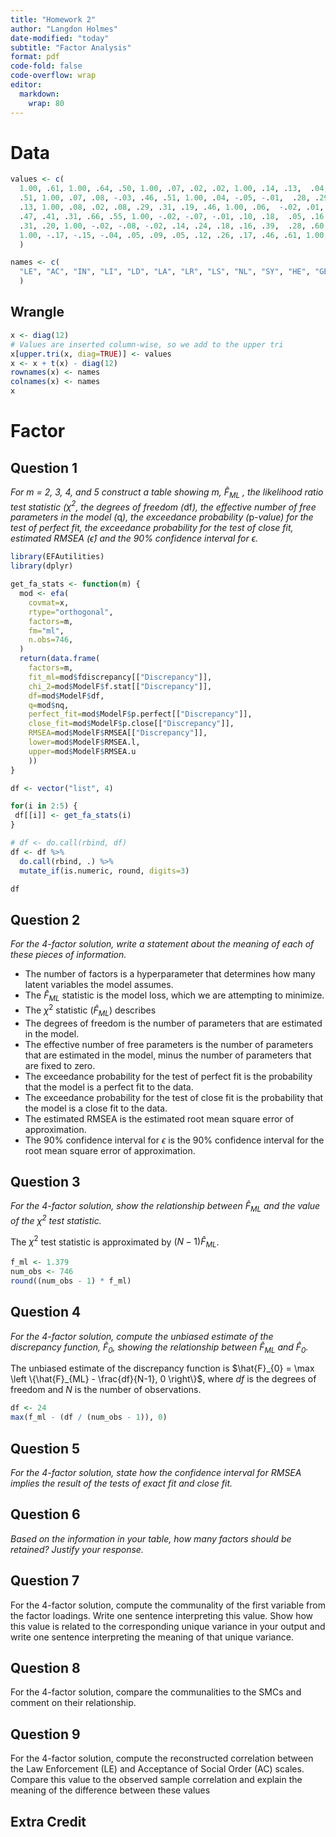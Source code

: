 ---
title: "Homework 2"
author: "Langdon Holmes"
date-modified: "today"
subtitle: "Factor Analysis"
format: pdf
code-fold: false
code-overflow: wrap
editor: 
  markdown: 
    wrap: 80
---

# Data

```{r}
values <- c(
  1.00, .61, 1.00, .64, .50, 1.00, .07, .02, .02, 1.00, .14, .13,  .04,
  .51, 1.00, .07, .08, -.03, .46, .51, 1.00, .04, -.05, -.01,  .28, .29,
  .13, 1.00, .08, .02, .08, .29, .31, .19, .46, 1.00, .06,  -.02, .01,
  .47, .41, .31, .66, .55, 1.00, -.02, -.07, -.01, .10, .18,  .05, .16,
  .31, .20, 1.00, -.02, -.08, -.02, .14, .24, .18, .16, .39,  .28, .60,
  1.00, -.17, -.15, -.04, .05, .09, .05, .12, .26, .17, .46, .61, 1.00
  )

names <- c(
  "LE", "AC", "IN", "LI", "LD", "LA", "LR", "LS", "NL", "SY", "HE", "GE"
  )
```

## Wrangle

```{r}
x <- diag(12)
# Values are inserted column-wise, so we add to the upper tri
x[upper.tri(x, diag=TRUE)] <- values
x <- x + t(x) - diag(12)
rownames(x) <- names
colnames(x) <- names
x
```

# Factor

## Question 1
*For m = 2, 3, 4, and 5 construct a table showing $m$, $\hat{F}_{ML}$ , the
likelihood ratio test statistic ($\chi^2$, the degrees of freedom (*df*), the
effective number of free parameters in the model (*q*), the exceedance
probability (*p*-value) for the test of perfect fit, the exceedance probability
for the test of close fit, estimated RMSEA ($\hat\epsilon$) and the 90%
confidence interval for $\epsilon$.*

```{r, message=FALSE, warning=FALSE}
library(EFAutilities)
library(dplyr)

get_fa_stats <- function(m) {
  mod <- efa(
    covmat=x,
    rtype="orthogonal",
    factors=m,
    fm="ml",
    n.obs=746,
  )
  return(data.frame(
    factors=m,
    fit_ml=mod$fdiscrepancy[["Discrepancy"]],
    chi_2=mod$ModelF$f.stat[["Discrepancy"]],
    df=mod$ModelF$df,
    q=mod$nq,
    perfect_fit=mod$ModelF$p.perfect[["Discrepancy"]],
    close_fit=mod$ModelF$p.close[["Discrepancy"]],
    RMSEA=mod$ModelF$RMSEA[["Discrepancy"]],
    lower=mod$ModelF$RMSEA.l,
    upper=mod$ModelF$RMSEA.u
    ))
}

df <- vector("list", 4)

for(i in 2:5) {
 df[[i]] <- get_fa_stats(i)
}

# df <- do.call(rbind, df)
df <- df %>%
  do.call(rbind, .) %>% 
  mutate_if(is.numeric, round, digits=3)

df
```

## Question 2
*For the 4-factor solution, write a statement about the meaning of each of these pieces of information.*

  - The number of factors is a hyperparameter that determines how many latent variables the model assumes.
  - The $\hat{F}_{ML}$ statistic is the model loss, which we are attempting to minimize.
  - The $\chi^2$ statistic ($\hat{F}_{ML}$) describes 
  - The degrees of freedom is the number of parameters that are estimated in the model.
  - The effective number of free parameters is the number of parameters that are estimated in the model, minus the number of parameters that are fixed to zero.
  - The exceedance probability for the test of perfect fit is the probability that the model is a perfect fit to the data.
  - The exceedance probability for the test of close fit is the probability that the model is a close fit to the data.
  - The estimated RMSEA is the estimated root mean square error of approximation.
  - The 90% confidence interval for $\epsilon$ is the 90% confidence interval for the root mean square error of approximation.

## Question 3
*For the 4-factor solution, show the relationship between $\hat{F}_{ML}$ and the value of the $\chi^2$ test statistic.*

The $\chi^2$ test statistic is approximated by $(N - 1)\hat{F}_{ML}$.
```{r}
f_ml <- 1.379
num_obs <- 746
round((num_obs - 1) * f_ml)
```

## Question 4
*For the 4-factor solution, compute the unbiased estimate of the discrepancy function, $\hat{F}_{0}$, showing the relationship between $\hat{F}_{ML}$ and $\hat{F}_{0}$.*

The unbiased estimate of the discrepancy function is $\hat{F}_{0} = \max \left \{\hat{F}_{ML} - \frac{df}{N-1}, 0 \right\}$, where $df$ is the degrees of freedom and $N$ is the number of observations.

```{r}
df <- 24
max(f_ml - (df / (num_obs - 1)), 0)
```

## Question 5
*For the 4-factor solution, state how the confidence interval for RMSEA implies the result of the tests of exact fit and close fit.*



## Question 6
*Based on the information in your table, how many factors should be retained? Justify your response.*



## Question 7

For the 4-factor solution, compute the communality of the first variable from the factor loadings. Write one sentence interpreting this value. Show how this value is related to the corresponding unique variance in your output and write one sentence interpreting the meaning of that unique variance.

## Question 8

For the 4-factor solution, compare the communalities to the SMCs and comment on their relationship.

## Question 9

For the 4-factor solution, compute the reconstructed correlation between the Law Enforcement (LE) and Acceptance of Social Order (AC) scales. Compare this value to the observed sample correlation and explain the meaning of the difference between these values

## Extra Credit
